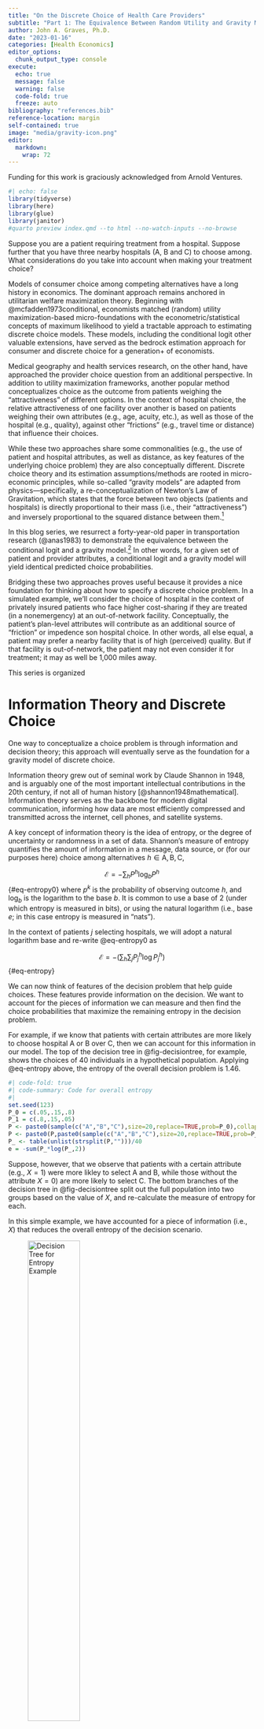 ```yaml
---
title: "On the Discrete Choice of Health Care Providers"
subtitle: "Part 1: The Equivalence Between Random Utility and Gravity Model Frameworks for Discrete Choice"
author: John A. Graves, Ph.D.
date: "2023-01-16"
categories: [Health Economics]
editor_options: 
  chunk_output_type: console
execute:
  echo: true
  message: false
  warning: false  
  code-fold: true
  freeze: auto 
bibliography: "references.bib"
reference-location: margin
self-contained: true
image: "media/gravity-icon.png"
editor: 
  markdown: 
    wrap: 72
---
```


::: {.callout-tip appearance="minimal"}
Funding for this work is graciously acknowledged from Arnold
Ventures.
:::

```r
#| echo: false
library(tidyverse)
library(here)
library(glue)
library(janitor)
#quarto preview index.qmd --to html --no-watch-inputs --no-browse
```

Suppose you are a patient requiring treatment from a hospital. Suppose
further that you have three nearby hospitals (A, B and C) to choose
among. What considerations do you take into account when making your
treatment choice?

Models of consumer choice among competing alternatives have a long history
in economics. The dominant approach remains anchored in utilitarian
welfare maximization theory. Beginning with @mcfadden1973conditional,
economists matched (random) utility maximization-based micro-foundations with the
econometric/statistical concepts of maximum likelihood to yield a
tractable approach to estimating discrete choice models. These models,
including the conditional logit other valuable extensions, have served
as the bedrock estimation approach for consumer and discrete choice for
a generation+ of economists.

Medical geography and health services research, on the other hand, have
approached the provider choice question from an additional perspective. In addition
to utility maximization frameworks,  another popular method conceptualizes choice as the outcome from patients weighing the "attractiveness" of different options. In the
context of hospital choice, the relative attractiveness of one facility
over another is based on patients weighing their own attributes (e.g.,
age, acuity, etc.), as well as those of the hospital (e.g., quality),
against other "frictions" (e.g., travel time or distance) that 
influence their choices.

While these two approaches share some commonalities (e.g., the use of
patient and hospital attributes, as well as distance, as key features of
the underlying choice problem) they are also conceptually different.
Discrete choice theory and its estimation assumptions/methods are rooted
in micro-economic principles, while so-called “gravity models” are
adapted from physics—specifically, a re-conceptualization of Newton’s
Law of Gravitation, which states that the force between two objects
(patients and hospitals) is directly proportional to their mass (i.e.,
their “attractiveness”) and inversely proportional to the squared distance
between them.[^1]

[^1]: Gravity models do have a noteworthy lineage within economics, as
    well. However, their use has flourished primarily in international
    trade and not in consumer/discrete choice theory.

In this blog series, we resurrect a forty-year-old paper in transportation
research (@anas1983) to demonstrate the equivalence between the
conditional logit and a gravity model.[^followon] In other words, for
a given set of patient and provider attributes, a conditional logit and
a gravity model will yield identical predicted choice probabilities. 


[^followon]: The equivalence was also established later in the statistics literature, in @denzau1989bayesian, @soofi1992generalizable and @ggolan1996maximum.  

Bridging these two approaches proves useful because it provides a nice
foundation for thinking about how to specify a discrete choice problem.
In a simulated example, we’ll consider the choice of hospital in the
context of privately insured patients who face higher cost-sharing if
they are treated (in a nonemergency) at an out-of-network facility.
Conceptually, the patient’s plan-level attributes will contribute as an
additional source of “friction” or impedence son hospital choice. In other words, all
else equal, a patient may prefer a nearby facility that is of high
(perceived) quality. But if that facility is out-of-network, the patient
may not even consider it for treatment; it may as well be 1,000 miles
away.

This series is organized 

<!-- https://cran.r-project.org/web/packages/gravity/vignettes/crash-course-on-gravity-models.html -->

<!-- https://www.sciencedirect.com/science/article/abs/pii/B9780444543141000033?via%3Dihub DOUBLE DEMEANING-->

<!-- https://journals.sagepub.com/doi/pdf/10.1177/1536867X1501500210 -->

# Information Theory and Discrete Choice

One way to conceptualize a choice problem is through information and
decision theory; this approach will eventually serve as the foundation
for a gravity model of discrete choice.

Information theory grew out of seminal work by Claude Shannon in 1948,
and is arguably one of the most important intellectual contributions in
the 20th century, if not all of human history
[@shannon1948mathematical]. Information theory serves as the backbone
for modern digital communication, informing how data are most
efficiently compressed and transmitted across the internet, cell phones,
and satellite systems.

A key concept of information theory is the idea of entropy, or the
degree of uncertainty or randomness in a set of data. Shannon’s measure
of entropy quantifies the amount of information in a message, data
source, or (for our purposes here) choice among alternatives
$h \in \text{A},\text{B},\text{C}$,

$$
\mathscr{E} = -\sum_{h} P^h \log_b P^h
$$ {#eq-entropy0} where $p^k$ is the probability of observing outcome
$h$, and $\log_b$ is the logarithm to the base $b$. It is common to use
a base of 2 (under which entropy is measured in bits), or using the
natural logarithm (i.e., base $e$; in this case entropy is measured in
"nats").

In the context of patients $j$ selecting hospitals, we will adopt a
natural logarithm base and re-write @eq-entropy0 as

$$
\mathscr{E} = - \bigg ( \sum_h \sum_{j} P_j^h \log P_j^h \bigg )
$$ {#eq-entropy}

We can now think of features of the decision problem that help guide
choices. These features provide information on the decision. We want to
account for the pieces of information we can measure and then find the
choice probabilities that maximize the remaining entropy in the decision
problem.

For example, if we know that patients with certain attributes are more
likely to choose hospital A or B over C, then we can account for this
information in our model. The top of the decision tree in
@fig-decisiontree, for example, shows the choices of 40 individuals in a
hypothetical population. Applying @eq-entropy above, the entropy of the
overall decision problem is 1.46.

```r
#| code-fold: true
#| code-summary: Code for overall entropy
#| 
set.seed(123)
P_0 = c(.05,.15,.8)
P_1 = c(.8,.15,.05)
P <- paste0(sample(c("A","B","C"),size=20,replace=TRUE,prob=P_0),collapse="")
P <- paste0(P,paste0(sample(c("A","B","C"),size=20,replace=TRUE,prob=P_1),collapse=""),collapse="")
P_ <- table(unlist(strsplit(P,"")))/40
e = -sum(P_*log(P_,2))
```

Suppose, however, that we observe that patients with a certain attribute
(e.g., $X=1$) were more likley to select A and B, while those without
the attribute $X=0$) are more likely to select C. The bottom branches of
the decision tree in @fig-decisiontree split out the full population
into two groups based on the value of $X$, and re-calculate the measure
of entropy for each.

In this simple example, we have accounted for a piece of information
(i.e., $X$) that reduces the overall entropy of the decision scenario.

![Decision Tree for Entropy
Example](media/decision-tree.png){#fig-decisiontree fig-align="center"
width="50%"}

```r
#| code-fold: true
#| code-summary: Code for lower branches of decision tree
#| 
p0 <- substr(P,1,20)
p0_ <- table(unlist(strsplit(p0,"")))/20
e0 = -sum(p0_*log(p0_,2))

p1 <- substr(P,21,40)
p1_ <- table(unlist(strsplit(p1,"")))/20
e1 = -sum(p1_*log(p1_,2))
```

Building on this example, our modeling objective is to minimize the
amount of information in the decision problem by accounting for
observable features or attributes that help explain patient choices. We
aim to do so subject to several constraints:

1.  The sum of patient choice probabilities ($P_j^h$) must equal one
    (i.e., each patient must choose one hospital).
2.  The sum of patient choice probabilities for each hospital must equal
    the total number of patients observed as treated there.
3.  The expectation of the aggregate value of each attribute $k$ (i.e.,
    $X_{jk}^h$) must equal the observed aggregate value. In
    @fig-decisiontree, for example, we observe 20 individuals with
    attribute $X=0$ and 20 with $X=1$.

```r
x <- c(rep(0, 20), rep(1, 20))
c("A", "B", "C") %>% map( ~ ({
    as.numeric(strsplit(P, "")[[1]] == .x) * x
})) %>%
    map_dbl( ~ sum(.x)) %>% 
    set_names(c("A","B","C"))

P_j = 
    map2(P_0,P_1,~({
    (x==0)*.x + (x==1)*.y
    }))

P_j %>% map(~({
    .x * x
})) %>% 
    map(~(sum(.x)))
```

# Gravity Model

$$
\underset{\left[P_j^h\right]}{\operatorname{Minimize}}-\mathscr{E}=\sum_h \sum_j P_j^h \log P_j^h
$$ subject to: 

$$
\begin{gathered}
\sum_j P_j^h=1 ; \quad h=1 \ldots H \\
\sum_h P_j^h=\sum_h \delta_j^h ; \quad j=1 \ldots J \\
\sum_h \sum_j P_j^h X_{j k}^h=\sum_h \sum_j \delta_j^h X_{j k}^h ; \quad k=1 \ldots K .
\end{gathered}
$$

```r
needed_packages <- c("tidyverse","glue","progress","here","evd","geosphere","mlogit","dfidx","janitor",
                     "Formula","hrbrthemes","survival","furrr","progressr","tictoc","mcreplicate","haven",
                     "fastDummies")

have <- rownames(installed.packages())
needed <- setdiff(needed_packages, have)

please_install <- function(pkgs, install_fun = install.packages) {

    if (length(pkgs) == 0) {
        return(invisible())
    }
    if (!interactive()) {
        stop("Please run in interactive session", call. = FALSE)
    }

    title <- paste0(
        "Ok to install these packges?\n",
        paste("* ", pkgs, collapse = "\n")
    )
    ok <- menu(c("Yes", "No"), title = title) == 1

    if (!ok) {
        return(invisible())
    }

    install_fun(pkgs,dependencies=TRUE)
}
please_install(needed)
lapply(needed_packages, require, character.only = TRUE)

options("scipen" = 100, "digits" = 5)
select <- dplyr::select

map_progress <- function(.x, .f, ..., .id = NULL) {
    # Source: https://www.jamesatkins.net/post/2020/progress-bar-in-purrrmap_df/
    .f <- purrr::as_mapper(.f, ...)
    pb <- progress::progress_bar$new(total = length(.x), force = TRUE)
    
    f <- function(...) {
        pb$tick()
        .f(...)
    }
    purrr::map(.x, f, ..., .id = .id)
}


map_multicore <- function(.x, .f, ..., .id = NULL) {
    .f <- purrr::as_mapper(.f, ...)
    p <- progressor(steps = length(.x))
    f <- function(...) {
        p()
        .f(...)
    }
    furrr::future_map(.x, f, ..., .id = .id)
}
```

# Data and Parameters

## HCUP Data

```r
# df <-
#     list.files("/Volumes/HPD/HCUP/Graves/sas_data_aha_linked/SID/") %>%
#     grep("^az_",.,value=TRUE) %>%
#     grep("core",.,value=TRUE) %>%
#     map(~(haven::read_sas(glue("/Volumes/HPD/HCUP/Graves/sas_data_aha_linked/SID/{.}"))))

# vars_to_include_ <- c("AHAID","ZIP","AGE","FEMALE","HCUP_ED","HCUP_OS","HISPANIC","KEY","PAY1","RACE")
# # vars_to_include <- vars_to_include_ %>% map_dbl(~(grep(glue("^{.x}$"),names(df[[1]]))))
# 
# df_sid <- 
#     list.files("/Volumes/HPD/HCUP/Graves/sas_data_aha_linked/SID/") %>% 
#     grep("^az_",.,value=TRUE) %>% 
#     grep("core",.,value=TRUE) %>% 
#     map(~(haven::read_sas(glue("/Volumes/HPD/HCUP/Graves/sas_data_aha_linked/SID/{.}"),col_select = vars_to_include_))) %>% 
#     pluck(1) %>% 
#     filter(!is.na(AHAID) & AHAID!="")
# 
# df_sid %>% write_rds("~/onedrive/Research-Arnold_Networks/data/hcup/blog-post/az-hcup.rds")

df_sid <- read_rds("~/onedrive/Research-Arnold_Networks/data/hcup/blog-post/az-hcup.rds")

hospital_ids <- 
    unique(df_sid$AHAID)

df_zip <- 
    read.csv(here("blog/posts/gravity/_data/ZIP-centroids_geocorr2018_2401102179.csv"),skip=1) %>% 
    as_tibble() %>% clean_names() %>% 
    rename(zip_x = wtd_centroid_w_longitude_degrees,
           zip_y = wtd_centroid_latitude_degrees) %>% 
    mutate(zip = str_pad(zip_census_tabulation_area,width=5,pad="0",side="left")) %>% 
    select(zip,zip_x,zip_y) %>% 
    filter(zip %in% unique(df_sid$ZIP))
```

## AHA Data

```r
# Load hospital location data.
aha_files <- c(
    "2019" = "/Users/johngraves/Library/CloudStorage/OneDrive-VUMC/Research-AHA_Data/data/aha/annual/raw/2019/2019_ASDB/COMMA/ASPUB19.CSV"
)

df_aha <-
    aha_files %>%
    map(~(
        data.table::fread(.x) %>%
            janitor::clean_names() %>%
            mutate(system_id = ifelse(!is.na(sysid),paste0("SYS_",sysid),id)) %>%
            dplyr::filter(serv==10))) %>%
    bind_rows() %>%
    as_tibble() %>%
    filter(id %in% hospital_ids) %>% 
    mutate(hosp_y = as.numeric(paste0(lat))) %>%
    mutate(hosp_x = as.numeric(paste0(long))) %>%
    select(id, hosp_x, hosp_y,mapp3,mapp8) %>%
    unique() %>%
    rename(hosp_id = id) %>% 
    mutate(teaching = case_when(mapp8==1 ~ 1,
                                mapp3==1 ~ 2,
                                .default=3)) %>% 
    mutate(teaching = factor(teaching,levels = 1:3, labels = c("major","minor","nonteaching"))) %>% 
    
    select(hosp_id,hosp_x,hosp_y,teaching) 
```

## Choice Sets

```r
dist_ <-
        crossing(zip = df_zip$zip ,hosp_id = df_aha$hosp_id) %>%
        as_tibble() %>%
        left_join(df_zip,"zip") %>%
        left_join(df_aha,"hosp_id") %>%
        rowwise() %>%
        mutate(dist = as.vector(distm(c(zip_x,zip_y),c(hosp_x,hosp_y), fun = distHaversine)*0.000621371)) %>%
        select(zip,hosp_id,dist) %>%
        set_names(c("zip","hosp_id","d_gh")) %>%
        data.frame() %>%
        dplyr::filter(d_gh < 200) %>%
        as_tibble()
```

```r
hosp_ <- 
    df_aha %>% 
    select(hosp_id, teaching)

df_choice <- 
    df_sid %>% 
    janitor::clean_names() %>% 
    mutate(key = paste0(key)) %>% 
    left_join(dist_,"zip",relationship = "many-to-many") %>% 
    left_join(hosp_, "hosp_id") %>% 
    mutate(choice = as.integer(ahaid==hosp_id)) %>% 
    group_by(key) %>% 
    filter(max(choice)==1) %>% 
    mutate(closest = as.integer(d_gh == min(d_gh))) %>% 
    ungroup()
```

```r
samp <- sample(df_choice$key,20000)
df_ <- df_choice %>% filter(key %in% samp) %>% 
    dummy_cols("teaching") %>% 
    select(choice,d_gh,teaching_nonteaching,teaching_major,zip,key,hosp_id,age,race,pay1, closest) %>% 
    na.omit()

fit <- clogit(choice ~  log(d_gh^2)  + age + factor(race) + factor(pay1) + closest + teaching_nonteaching + teaching_major + strata(zip) , data = df_, method=c("efron"), robust = TRUE)
df_$pr_select <- predict(fit,type = "expected")

df_ %>% 
    group_by(zip,hosp_id) %>% 
    summarise(n = sum(choice), p_n = sum(pr_select)) %>% 
    group_by(zip) %>% 
    mutate(N = sum(n), p_N = sum(p_n)) %>% 
    mutate(market_share = n/N) %>% 
    mutate(p_market_share = p_n / p_N) %>% 
    filter(market_share>0.01)

names(coef(fit))[-1] %>% map(~({
    c(coef(fit)[.x]/coef(fit)["log(d_gh^2)"],exp(coef(fit)[.x]))
}))

```

<!-- # Introduction -->

<!-- We begin by specifying a discrete choice model for patient i selecting -->

<!-- hospital h, though h can also represent the choice of a physician. To -->

<!-- ease expositional burden, we suppress indexing by time and disease -->

<!-- category, though in practice we will fit separate choice models for each -->

<!-- combination of Medicare population (TM, MA) and year. Using a standard -->

<!-- discrete choice framework, we specify the patient’s utility as -->

<!-- $$ -->

<!-- u_{i h}=\alpha_0+\alpha_1 X_i+\alpha_2 Q_h+\alpha_3 \log \left(t_{i h}\right)+v_{i h} -->

<!-- $$ {#eq-utility} -->

<!-- where $X_i$ capture patient-level attributes (e.g., demographics, -->

<!-- comorbidities, etc.), $Q_h$ capture hospital-level attributes (e.g., -->

<!-- measures of clinical quality), $t_{ih}=D_{ih}^2$, the squared -->

<!-- distance/travel time (D_ih) between i and h, and $v_{ih}$ is an -->

<!-- idiosyncratic error term. -->

<!-- It can be shown (and we have verified in preliminary analyses) that Eq. -->

<!-- 2 is equivalent to a gravity model in which the “forces” governing -->

<!-- patients’ selection of providers are informed by individual and facility -->

<!-- characteristics and the gravitational “pull” of geographically proximate -->

<!-- facilities.[@anas1983] -->

<!-- $$ -->

<!-- F_{i h}=G \frac{\widetilde{X_i}^{\alpha_1} \widetilde{Q_h}^{\alpha_2}}{t_{i h}^{-\alpha_3}} -->

<!-- $$ #{eq-gravity} where $\widetilde{X_i}=exp(X_i)$, $\widetilde{Q_i}=exp(Q_i)$ and $G$ is a constant.  -->

<!-- Under the information-maximizing approach, we want to define a model tha thas the most random predictions of indiviudal choices that are consistent with observeations in teh real world. So if 75% of patients are observed to go to A, the information-minimizing (entropy maximizing) choice probabilities shoudl be 0.75 [A] and 0.25 [B].  -->
